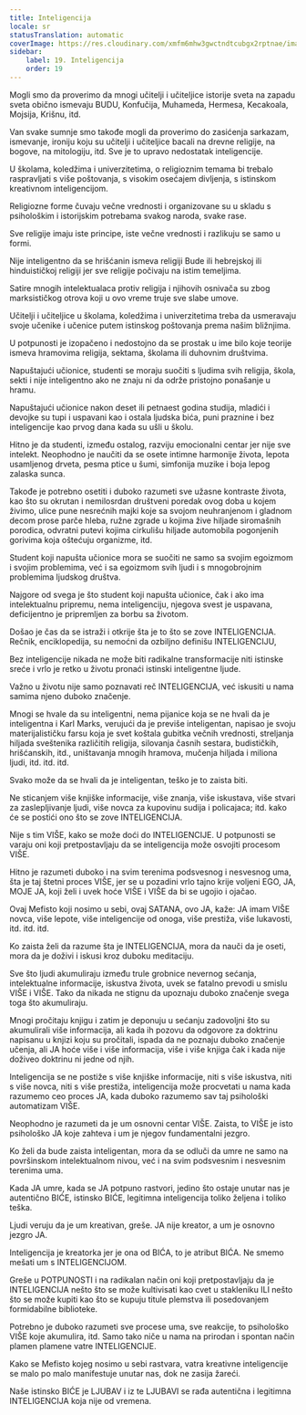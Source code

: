 ```yaml
---
title: Inteligencija
locale: sr
statusTranslation: automatic
coverImage: https://res.cloudinary.com/xmfm6mhw3gwctndtcubgx2rptnae/image/upload/v1740337243/small_cover_educacion_fundamental_a051170f1c.webp
sidebar:
    label: 19. Inteligencija
    order: 19
---
```

Mogli smo da proverimo da mnogi učitelji i učiteljice istorije sveta na zapadu sveta obično ismevaju BUDU, Konfučija, Muhameda, Hermesa, Kecakoala, Mojsija, Krišnu, itd.

Van svake sumnje smo takođe mogli da proverimo do zasićenja sarkazam, ismevanje, ironiju koju su učitelji i učiteljice bacali na drevne religije, na bogove, na mitologiju, itd. Sve je to upravo nedostatak inteligencije.

U školama, koledžima i univerzitetima, o religioznim temama bi trebalo raspravljati s više poštovanja, s visokim osećajem divljenja, s istinskom kreativnom inteligencijom.

Religiozne forme čuvaju večne vrednosti i organizovane su u skladu s psihološkim i istorijskim potrebama svakog naroda, svake rase.

Sve religije imaju iste principe, iste večne vrednosti i razlikuju se samo u formi.

Nije inteligentno da se hrišćanin ismeva religiji Bude ili hebrejskoj ili hinduističkoj religiji jer sve religije počivaju na istim temeljima.

Satire mnogih intelektualaca protiv religija i njihovih osnivača su zbog marksističkog otrova koji u ovo vreme truje sve slabe umove.

Učitelji i učiteljice u školama, koledžima i univerzitetima treba da usmeravaju svoje učenike i učenice putem istinskog poštovanja prema našim bližnjima.

U potpunosti je izopačeno i nedostojno da se prostak u ime bilo koje teorije ismeva hramovima religija, sektama, školama ili duhovnim društvima.

Napuštajući učionice, studenti se moraju suočiti s ljudima svih religija, škola, sekti i nije inteligentno ako ne znaju ni da održe pristojno ponašanje u hramu.

Napuštajući učionice nakon deset ili petnaest godina studija, mladići i devojke su tupi i uspavani kao i ostala ljudska bića, puni praznine i bez inteligencije kao prvog dana kada su ušli u školu.

Hitno je da studenti, između ostalog, razviju emocionalni centar jer nije sve intelekt. Neophodno je naučiti da se osete intimne harmonije života, lepota usamljenog drveta, pesma ptice u šumi, simfonija muzike i boja lepog zalaska sunca.

Takođe je potrebno osetiti i duboko razumeti sve užasne kontraste života, kao što su okrutan i nemilosrdan društveni poredak ovog doba u kojem živimo, ulice pune nesrećnih majki koje sa svojom neuhranjenom i gladnom decom prose parče hleba, ružne zgrade u kojima žive hiljade siromašnih porodica, odvratni putevi kojima cirkulišu hiljade automobila pogonjenih gorivima koja oštećuju organizme, itd.

Student koji napušta učionice mora se suočiti ne samo sa svojim egoizmom i svojim problemima, već i sa egoizmom svih ljudi i s mnogobrojnim problemima ljudskog društva.

Najgore od svega je što student koji napušta učionice, čak i ako ima intelektualnu pripremu, nema inteligenciju, njegova svest je uspavana, deficijentno je pripremljen za borbu sa životom.

Došao je čas da se istraži i otkrije šta je to što se zove INTELIGENCIJA. Rečnik, enciklopedija, su nemoćni da ozbiljno definišu INTELIGENCIJU,

Bez inteligencije nikada ne može biti radikalne transformacije niti istinske sreće i vrlo je retko u životu pronaći istinski inteligentne ljude.

Važno u životu nije samo poznavati reč INTELIGENCIJA, već iskusiti u nama samima njeno duboko značenje.

Mnogi se hvale da su inteligentni, nema pijanice koja se ne hvali da je inteligentna i Karl Marks, verujući da je previše inteligentan, napisao je svoju materijalističku farsu koja je svet koštala gubitka večnih vrednosti, streljanja hiljada sveštenika različitih religija, silovanja časnih sestara, budističkih, hrišćanskih, itd., uništavanja mnogih hramova, mučenja hiljada i miliona ljudi, itd. itd. itd.

Svako može da se hvali da je inteligentan, teško je to zaista biti.

Ne sticanjem više knjiške informacije, više znanja, više iskustava, više stvari za zaslepljivanje ljudi, više novca za kupovinu sudija i policajaca; itd. kako će se postići ono što se zove INTELIGENCIJA.

Nije s tim VIŠE, kako se može doći do INTELIGENCIJE. U potpunosti se varaju oni koji pretpostavljaju da se inteligencija može osvojiti procesom VIŠE.

Hitno je razumeti duboko i na svim terenima podsvesnog i nesvesnog uma, šta je taj štetni proces VIŠE, jer se u pozadini vrlo tajno krije voljeni EGO, JA, MOJE JA, koji želi i uvek hoće VIŠE i VIŠE da bi se ugojio i ojačao.

Ovaj Mefisto koji nosimo u sebi, ovaj SATANA, ovo JA, kaže: JA imam VIŠE novca, više lepote, više inteligencije od onoga, više prestiža, više lukavosti, itd. itd. itd.

Ko zaista želi da razume šta je INTELIGENCIJA, mora da nauči da je oseti, mora da je doživi i iskusi kroz duboku meditaciju.

Sve što ljudi akumuliraju između trule grobnice nevernog sećanja, intelektualne informacije, iskustva života, uvek se fatalno prevodi u smislu VIŠE i VIŠE. Tako da nikada ne stignu da upoznaju duboko značenje svega toga što akumuliraju.

Mnogi pročitaju knjigu i zatim je deponuju u sećanju zadovoljni što su akumulirali više informacija, ali kada ih pozovu da odgovore za doktrinu napisanu u knjizi koju su pročitali, ispada da ne poznaju duboko značenje učenja, ali JA hoće više i više informacija, više i više knjiga čak i kada nije doživeo doktrinu ni jedne od njih.

Inteligencija se ne postiže s više knjiške informacije, niti s više iskustva, niti s više novca, niti s više prestiža, inteligencija može procvetati u nama kada razumemo ceo proces JA, kada duboko razumemo sav taj psihološki automatizam VIŠE.

Neophodno je razumeti da je um osnovni centar VIŠE. Zaista, to VIŠE je isto psihološko JA koje zahteva i um je njegov fundamentalni jezgro.

Ko želi da bude zaista inteligentan, mora da se odluči da umre ne samo na površinskom intelektualnom nivou, već i na svim podsvesnim i nesvesnim terenima uma.

Kada JA umre, kada se JA potpuno rastvori, jedino što ostaje unutar nas je autentično BIĆE, istinsko BIĆE, legitimna inteligencija toliko željena i toliko teška.

Ljudi veruju da je um kreativan, greše. JA nije kreator, a um je osnovno jezgro JA.

Inteligencija je kreatorka jer je ona od BIĆA, to je atribut BIĆA. Ne smemo mešati um s INTELIGENCIJOM.

Greše u POTPUNOSTI i na radikalan način oni koji pretpostavljaju da je INTELIGENCIJA nešto što se može kultivisati kao cvet u stakleniku ILI nešto što se može kupiti kao što se kupuju titule plemstva ili posedovanjem formidabilne biblioteke.

Potrebno je duboko razumeti sve procese uma, sve reakcije, to psihološko VIŠE koje akumulira, itd. Samo tako niče u nama na prirodan i spontan način plamen plamene vatre INTELIGENCIJE.

Kako se Mefisto kojeg nosimo u sebi rastvara, vatra kreativne inteligencije se malo po malo manifestuje unutar nas, dok ne zasija žareći.

Naše istinsko BIĆE je LJUBAV i iz te LJUBAVI se rađa autentična i legitimna INTELIGENCIJA koja nije od vremena.

